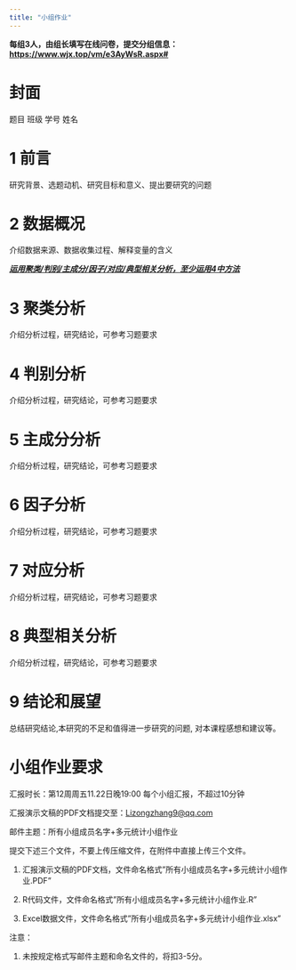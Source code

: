 ```yaml
---
title: "小组作业"
---
```


**每组3人，由组长填写在线问卷，提交分组信息：<https://www.wjx.top/vm/e3AyWsR.aspx#> **

# 封面

题目 班级 学号 姓名

# 1 前言

研究背景、选题动机、研究目标和意义、提出要研究的问题

# 2 数据概况

介绍数据来源、数据收集过程、解释变量的含义

[***运用聚类/判别/主成分/因子/对应/典型相关分析，至少运用4中方法***]{.underline}

# 3 聚类分析

介绍分析过程，研究结论，可参考习题要求

# 4 判别分析

介绍分析过程，研究结论，可参考习题要求

# 5 主成分分析

介绍分析过程，研究结论，可参考习题要求

# 6 因子分析

介绍分析过程，研究结论，可参考习题要求

# 7 对应分析

介绍分析过程，研究结论，可参考习题要求

# 8 典型相关分析

介绍分析过程，研究结论，可参考习题要求

# 9 结论和展望

总结研究结论,本研究的不足和值得进一步研究的问题, 对本课程感想和建议等。

# 小组作业要求

汇报时长：第12周周五11.22日晚19:00  每个小组汇报，不超过10分钟

汇报演示文稿的PDF文档提交至：[Lizongzhang9\@qq.com](mailto:Lizongzhang9@qq.com){.email}

邮件主题：所有小组成员名字+多元统计小组作业

提交下述三个文件，不要上传压缩文件，在附件中直接上传三个文件。

1.  汇报演示文稿的PDF文档，文件命名格式"所有小组成员名字+多元统计小组作业.PDF"

2.  R代码文件，文件命名格式"所有小组成员名字+多元统计小组作业.R"

3.  Excel数据文件，文件命名格式"所有小组成员名字+多元统计小组作业.xlsx"

注意：

1.  未按规定格式写邮件主题和命名文件的，将扣3-5分。

  
